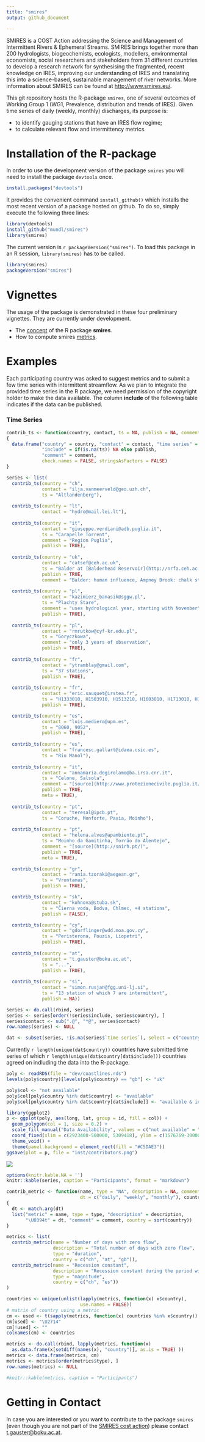 ```yaml
---
title: "smires"
output: github_document

---
```


SMIRES is a COST Action addressing the Science and Management of Intermittent Rivers & Ephemeral Streams. SMIRES brings together more than 200 hydrologists, biogeochemists, ecologists, modellers, environmental economists, social researchers and stakeholders from 31 different countries to develop a research network for synthesising the fragmented, recent knowledge on IRES, improving our understanding of IRES and translating this into a science-based, sustainable management of river networks. More information about SMIRES can be found at <http://www.smires.eu/>. 

This git repository hosts the R-package `smires`, one of several outcomes of Working Group 1 (WG1, Prevalence, distribution and trends of IRES). Given time series of daily (weekly, monthly) discharges, its purpose is:


* to identify gauging stations that have an IRES flow regime;
* to calculate relevant flow and intermittency metrics.

# Installation of the R-package

In order to use the development version of the package `smires`  you will need to install the package `devtools` once. 

``` r
install.packages("devtools")
```


It provides the convenient command `install_github()` which installs the most recent version of a package hosted on github. To do so, simply execute the following three lines:
``` r
library(devtools)
install_github("mundl/smires")
library(smires)
```

The current version is ``r packageVersion("smires")``. To load this package in an R session, `library(smires)` has to be called. 
``` r
library(smires)
packageVersion("smires")
```

# Vignettes

The usage of the package is demonstrated in these four preliminary vignettes. They are currently under development.
 
 * The [concept](./inst/demos/concept.md) of the R package **smires**.
 * How to compute smires [metrics](./inst/demos/metrics.md).

# Examples

Each participating country was asked to suggest metrics and to submit a few time series with intermittent streamflow. As we plan to integrate the provided time series in the R package, we need permission of the copyright holder to make the data available. The column **include** of the following table indicates if the data can be published. 


### Time Series 

```r

contrib_ts <- function(country, contact, ts = NA, publish = NA, comment = NA, meta = FALSE)
{
  data.frame("country" = country, "contact" = contact, "time series" = ts,
             "include" = if(is.na(ts)) NA else publish,
             "comment" = comment,
             check.names = FALSE, stringsAsFactors = FALSE)
}

series <- list(
  contrib_ts(country = "ch",
             contact = "ilja.vanmeerveld@geo.uzh.ch",
             ts = "Altlandenberg"),
  
  contrib_ts(country = "lt",
             contact = "hydro@mail.lei.lt"),
  
  contrib_ts(country = "it",
             contact = "giuseppe.verdiani@adb.puglia.it",
             ts = "Carapelle Torrent",
             comment = "Region Puglia",
             publish = TRUE),
  
  contrib_ts(country = "uk",
             contact = "catsef@ceh.ac.uk",
             ts = "Balder at [Balderhead Reservoir](http://nrfa.ceh.ac.uk/data/station/info/25022), Ampney Brook at [Ampney St Peter](http://nrfa.ceh.ac.uk/data/station/info/39099)",
             publish = TRUE,
             comment = "Balder: human influence, Ampney Brook: chalk stream that dries naturally"), 
  
  contrib_ts(country = "pl",
             contact = "kazimierz_banasik@sggw.pl",
             ts = "Plachty Stare",
             comment = "uses hydrological year, starting with November", 
             publish = TRUE),  
  
  contrib_ts(country = "pl",
             contact = "rmrutkow@cyf-kr.edu.pl",
             ts = "Goryczkowa",
             comment = "only 3 years of observation",
             publish = TRUE),
  
  contrib_ts(country = "fr", 
             contact = "ytramblay@gmail.com",
             ts = "37 stations",
             publish = TRUE),  
  
  contrib_ts(country = "fr", 
             contact = "eric.sauquet@irstea.fr",
             ts = "H1333010, H1503910, H1513210, H1603010, H1713010, H1932020",
             publish = TRUE),

  contrib_ts(country = "es", 
             contact = "luis.mediero@upm.es",
             ts = "8060, 9052",
             publish = TRUE),
  
  contrib_ts(country = "es", 
             contact = "francesc.gallart@idaea.csic.es",
             ts = "Riu Manol"),
  
  contrib_ts(country = "it", 
             contact = "annamaria.degirolamo@ba.irsa.cnr.it",
             ts = "Celone, Salsola", 
             comment = "[source](http://www.protezionecivile.puglia.it/centro-funzionale/analisielaborazione-dati/annali-idrologici-parte-ii)",
             publish = TRUE,
             meta = TRUE),
  
  contrib_ts(country = "pt", 
             contact = "teresal@ipcb.pt",
             ts = "Coruche, Monforte, Pavia, Moinho"),  
  
  contrib_ts(country = "pt", 
             contact = "helena.alves@apambiente.pt",
             ts = "Moinho da Gamitinha, Torrão do Alentejo",
             comment = "[source](http://snirh.pt/)", 
             publish = TRUE, 
             meta = TRUE),

  contrib_ts(country = "gr", 
             contact = "rania.tzoraki@aegean.gr",
             ts = "Vrontamas",
             publish = TRUE),

  contrib_ts(country = "sk", 
             contact = "kohnova@stuba.sk",
             ts = "Čierna voda, Bodva, Chlmec, +4 stations",
             publish = FALSE),

  contrib_ts(country = "cy", 
             contact = "gdorflinger@wdd.moa.gov.cy",
             ts = "Peristerona, Pouzis, Liopetri",
             publish = TRUE),
  
  contrib_ts(country = "at", 
             contact = "t.gauster@boku.ac.at",
             ts = "...",
             publish = TRUE),
  
  contrib_ts(country = "si", 
             contact = "simon.rusjan@fgg.uni-lj.si",
             ts = "13 station of which 7 are intermittent",
             publish = NA))

series <- do.call(rbind, series)
series <- series[order(!series$include, series$country), ]
series$contact <- sub(".@", "*@", series$contact)
row.names(series) <- NULL

dat <- subset(series, !is.na(series$`time series`), select = c("country", "include"))
```

Currently ``r length(unique(dat$country))`` countries have submitted time series of which  ``r length(unique(dat$country[dat$include]))`` countries agreed on indluding the data into the R-package.

```r
poly <- readRDS(file = "dev/coastlines.rds")
levels(poly$country)[levels(poly$country) == "gb"] <- "uk"

poly$col <- "not available"
poly$col[poly$country %in% dat$country] <- "available"
poly$col[poly$country %in% dat$country[dat$include]] <- "available & included"

library(ggplot2)
p <- ggplot(poly, aes(long, lat, group = id, fill = col)) + 
  geom_polygon(col = 1, size = 0.2) +
  scale_fill_manual("Data Availability", values = c("not available" = "white", "available" = "grey80", "available & included" = "grey60")) + 
  coord_fixed(xlim = c(2923408-500000, 5309418), ylim = c(1576769-300000, 4855870 - 700000)) + 
  theme_void() +
  theme(panel.background = element_rect(fill = "#C5DAE3"))
ggsave(plot = p, file = "inst/contributors.png")
```

![](inst/contributors.png)

```r
options(knitr.kable.NA = '')
knitr::kable(series, caption = "Participants", format = "markdown")
```

<!--### Metrics -->


```r

contrib_metric <- function(name, type = "NA", description = NA, comment = NA, 
                           dt = c("daily", "weekly", "monthly"), country)
{
  dt <- match.arg(dt)
  list("metric" = name, type = type, "description" = description,
       "\U0394t" = dt, "comment" = comment, country = sort(country))
}

metrics <- list(
  contrib_metric(name = "Number of days with zero flow",
                 description = "Total number of days with zero flow", 
                 type = "duration",
                 country = c("ch", "at", "gb")),
  contrib_metric(name = "Recession constant",
                 description = "Recession constant during the period with the lowest flow or slope of the flow duration curve", 
                 type = "magnitude",
                 country = c("ch", "es"))
)

countries <- unique(unlist(lapply(metrics, function(x) x$country), 
                           use.names = FALSE))
# matrix of country using a metric
cm <- used <- t(sapply(metrics, function(x) countries %in% x$country))
cm[used] <- "\U2714"
cm[!used] <- ""
colnames(cm) <- countries

metrics <- do.call(rbind, lapply(metrics, function(x) 
  as.data.frame(x[setdiff(names(x), "country")], as.is = TRUE) ))
metrics <- data.frame(metrics, cm)
metrics <- metrics[order(metrics$type), ]
row.names(metrics) <- NULL

#knitr::kable(metrics, caption = "Participants")
```




# Getting in Contact
In case you are interested or you want to contribute to the package `smires` (even though you are not part of the [SMIRES cost action](http://www.smires.eu/)) please contact <t.gauster@boku.ac.at>. 
